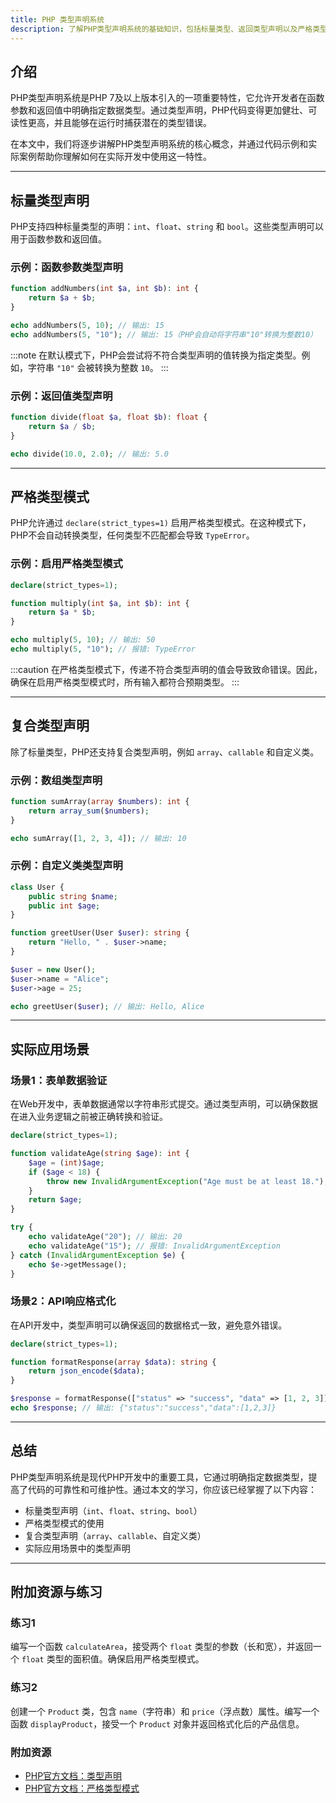```yaml
---
title: PHP 类型声明系统
description: 了解PHP类型声明系统的基础知识，包括标量类型、返回类型声明以及严格类型模式的使用。本文将通过代码示例和实际案例帮助初学者掌握这一现代PHP特性。
---
```


## 介绍

PHP类型声明系统是PHP 7及以上版本引入的一项重要特性，它允许开发者在函数参数和返回值中明确指定数据类型。通过类型声明，PHP代码变得更加健壮、可读性更高，并且能够在运行时捕获潜在的类型错误。

在本文中，我们将逐步讲解PHP类型声明系统的核心概念，并通过代码示例和实际案例帮助你理解如何在实际开发中使用这一特性。

---

## 标量类型声明

PHP支持四种标量类型的声明：`int`、`float`、`string` 和 `bool`。这些类型声明可以用于函数参数和返回值。

### 示例：函数参数类型声明

```php
function addNumbers(int $a, int $b): int {
    return $a + $b;
}

echo addNumbers(5, 10); // 输出: 15
echo addNumbers(5, "10"); // 输出: 15（PHP会自动将字符串"10"转换为整数10）
```

:::note
在默认模式下，PHP会尝试将不符合类型声明的值转换为指定类型。例如，字符串 `"10"` 会被转换为整数 `10`。
:::

### 示例：返回值类型声明

```php
function divide(float $a, float $b): float {
    return $a / $b;
}

echo divide(10.0, 2.0); // 输出: 5.0
```

---

## 严格类型模式

PHP允许通过 `declare(strict_types=1)` 启用严格类型模式。在这种模式下，PHP不会自动转换类型，任何类型不匹配都会导致 `TypeError`。

### 示例：启用严格类型模式

```php
declare(strict_types=1);

function multiply(int $a, int $b): int {
    return $a * $b;
}

echo multiply(5, 10); // 输出: 50
echo multiply(5, "10"); // 报错: TypeError
```

:::caution
在严格类型模式下，传递不符合类型声明的值会导致致命错误。因此，确保在启用严格类型模式时，所有输入都符合预期类型。
:::

---

## 复合类型声明

除了标量类型，PHP还支持复合类型声明，例如 `array`、`callable` 和自定义类。

### 示例：数组类型声明

```php
function sumArray(array $numbers): int {
    return array_sum($numbers);
}

echo sumArray([1, 2, 3, 4]); // 输出: 10
```

### 示例：自定义类类型声明

```php
class User {
    public string $name;
    public int $age;
}

function greetUser(User $user): string {
    return "Hello, " . $user->name;
}

$user = new User();
$user->name = "Alice";
$user->age = 25;

echo greetUser($user); // 输出: Hello, Alice
```

---

## 实际应用场景

### 场景1：表单数据验证

在Web开发中，表单数据通常以字符串形式提交。通过类型声明，可以确保数据在进入业务逻辑之前被正确转换和验证。

```php
declare(strict_types=1);

function validateAge(string $age): int {
    $age = (int)$age;
    if ($age < 18) {
        throw new InvalidArgumentException("Age must be at least 18.");
    }
    return $age;
}

try {
    echo validateAge("20"); // 输出: 20
    echo validateAge("15"); // 报错: InvalidArgumentException
} catch (InvalidArgumentException $e) {
    echo $e->getMessage();
}
```

### 场景2：API响应格式化

在API开发中，类型声明可以确保返回的数据格式一致，避免意外错误。

```php
declare(strict_types=1);

function formatResponse(array $data): string {
    return json_encode($data);
}

$response = formatResponse(["status" => "success", "data" => [1, 2, 3]]);
echo $response; // 输出: {"status":"success","data":[1,2,3]}
```

---

## 总结

PHP类型声明系统是现代PHP开发中的重要工具，它通过明确指定数据类型，提高了代码的可靠性和可维护性。通过本文的学习，你应该已经掌握了以下内容：

- 标量类型声明（`int`、`float`、`string`、`bool`）
- 严格类型模式的使用
- 复合类型声明（`array`、`callable`、自定义类）
- 实际应用场景中的类型声明

---

## 附加资源与练习

### 练习1
编写一个函数 `calculateArea`，接受两个 `float` 类型的参数（长和宽），并返回一个 `float` 类型的面积值。确保启用严格类型模式。

### 练习2
创建一个 `Product` 类，包含 `name`（字符串）和 `price`（浮点数）属性。编写一个函数 `displayProduct`，接受一个 `Product` 对象并返回格式化后的产品信息。

### 附加资源
- [PHP官方文档：类型声明](https://www.php.net/manual/en/language.types.declarations.php)
- [PHP官方文档：严格类型模式](https://www.php.net/manual/en/language.types.declarations.php#language.types.declarations.strict)
